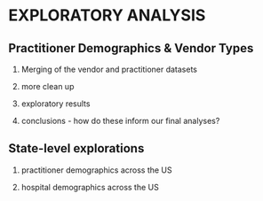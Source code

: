 # EXPLORATORY ANALYSIS

## Practitioner Demographics & Vendor Types

1. Merging of the vendor and practitioner datasets

2. more clean up

3. exploratory results

4. conclusions - how do these inform our final analyses?



## State-level explorations

1. practitioner demographics across the US

2. hospital demographics across the US

